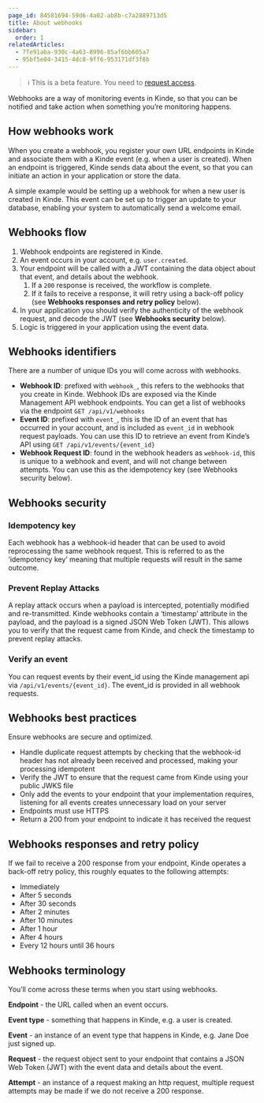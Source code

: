 ```yaml
---
page_id: 84581694-59d6-4a02-ab8b-c7a2889713d5
title: About webhooks
sidebar:
  order: 1
relatedArticles:
  - 7fe91aba-930c-4a63-8996-85af6bb605a7
  - 95bf5e04-3415-4dc8-9ff6-953171df3f8b
---
```


> ℹ️ This is a beta feature. You need to [request access](https://kinde-21631392.hs-sites.com/en-au/beta-feature-interest).

Webhooks are a way of monitoring events in Kinde, so that you can be notified and take action when something you’re monitoring happens.

## How webhooks work

When you create a webhook, you register your own URL endpoints in Kinde and associate them with a Kinde event (e.g. when a user is created). When an endpoint is triggered, Kinde sends data about the event, so that you can initiate an action in your application or store the data.

A simple example would be setting up a webhook for when a new user is created in Kinde. This event can be set up to trigger an update to your database, enabling your system to automatically send a welcome email.

## Webhooks flow

1. Webhook endpoints are registered in Kinde.
2. An event occurs in your account, e.g. `user.created`.
3. Your endpoint will be called with a JWT containing the data object about that event, and details about the webhook.
   1. If a `200` response is received, the workflow is complete.
   2. If it fails to receive a response, it will retry using a back-off policy (see **Webhooks responses and retry policy** below).
4. In your application you should verify the authenticity of the webhook request, and decode the JWT (see **Webhooks security** below).
5. Logic is triggered in your application using the event data.

## Webhooks identifiers

There are a number of unique IDs you will come across with webhooks.

- **Webhook ID**: prefixed with `webhook_`, this refers to the webhooks that you create in Kinde. Webhook IDs are exposed via the Kinde Management API webhook endpoints. You can get a list of webhooks via the endpoint `GET /api/v1/webhooks`
- **Event ID**: prefixed with `event_`, this is the ID of an event that has occurred in your account, and is included as `event_id` in webhook request payloads. You can use this ID to retrieve an event from Kinde’s API using `GET /api/v1/events/{event_id}`
- **Webhook Request ID**: found in the webhook headers as `webhook-id`, this is unique to a webhook and event, and will not change between attempts. You can use this as the idempotency key (see Webhooks security below).

## Webhooks security

### Idempotency key

Each webhook has a webhook-id header that can be used to avoid reprocessing the same webhook request. This is referred to as the ‘idempotency key’ meaning that multiple requests will result in the same outcome.

### Prevent Replay Attacks

A replay attack occurs when a payload is intercepted, potentially modified and re-transmitted. Kinde webhooks contain a ‘timestamp’ attribute in the payload, and the payload is a signed JSON Web Token (JWT). This allows you to verify that the request came from Kinde, and check the timestamp to prevent replay attacks.

### Verify an event

You can request events by their event_id using the Kinde management api via `/api/v1/events/{event_id}`. The event_id is provided in all webhook requests.

## Webhooks best practices

Ensure webhooks are secure and optimized.

- Handle duplicate request attempts by checking that the webhook-id header has not already been received and processed, making your processing idempotent
- Verify the JWT to ensure that the request came from Kinde using your public JWKS file
- Only add the events to your endpoint that your implementation requires, listening for all events creates unnecessary load on your server
- Endpoints must use HTTPS
- Return a 200 from your endpoint to indicate it has received the request

## Webhooks responses and retry policy

If we fail to receive a 200 response from your endpoint, Kinde operates a back-off retry policy, this roughly equates to the following attempts:

- Immediately
- After 5 seconds
- After 30 seconds
- After 2 minutes
- After 10 minutes
- After 1 hour
- After 4 hours
- Every 12 hours until 36 hours

## Webhooks terminology

You’ll come across these terms when you start using webhooks.

**Endpoint** - the URL called when an event occurs.

**Event type** - something that happens in Kinde, e.g. a user is created.

**Event** - an instance of an event type that happens in Kinde, e.g. Jane Doe just signed up.

**Request** - the request object sent to your endpoint that contains a JSON Web Token (JWT) with the event data and details about the event.

**Attempt** - an instance of a request making an http request, multiple request attempts may be made if we do not receive a 200 response.
